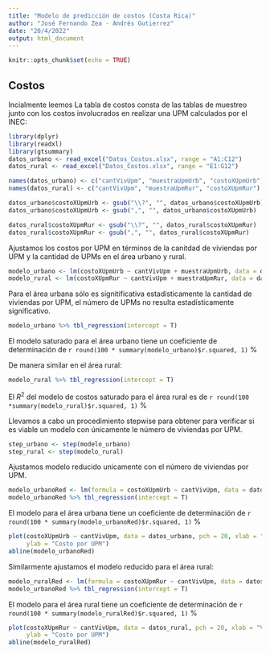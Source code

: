 ---
title: "Modelo de predicción de costos (Costa Rica)"
author: "José Fernando Zea - Andrés Gutierrez"
date: "20/4/2022"
output: html_document
---

```{r setup, include=FALSE}
knitr::opts_chunk$set(echo = TRUE)
```

## Costos

Incialmente leemos La tabla de costos consta de las tablas de muestreo junto con los costos involucrados en realizar una UPM calculados por el INEC: 

```{r, warning=FALSE, message=FALSE, echo=FALSE}
library(dplyr)
library(readxl)
library(gtsummary)
datos_urbano <- read_excel("Datos_Costos.xlsx", range = "A1:C12")
datos_rural <- read_excel("Datos_Costos.xlsx", range = "E1:G12")
```


```{r, warning=FALSE, message=FALSE, echo=FALSE}
names(datos_urbano) <- c("cantVivUpm", "muestraUpmUrb", "costoXUpmUrb")
names(datos_rural) <- c("cantVivUpm", "muestraUpmRur", "costoXUpmRur")

datos_urbano$costoXUpmUrb <- gsub("\\?", "", datos_urbano$costoXUpmUrb)
datos_urbano$costoXUpmUrb <- gsub(",", "", datos_urbano$costoXUpmUrb)

datos_rural$costoXUpmRur <- gsub("\\?", "", datos_rural$costoXUpmRur)
datos_rural$costoXUpmRur <- gsub(",", "", datos_rural$costoXUpmRur)
```


Ajustamos los costos por UPM en términos de la canitdad de viviendas por UPM y la cantidad de UPMs en el área urbano y rural.

```{r, warning=FALSE, message=FALSE, echo=FALSE}
modelo_urbano <- lm(costoXUpmUrb ~ cantVivUpm + muestraUpmUrb, data = datos_urbano)
modelo_rural <- lm(costoXUpmRur ~ cantVivUpm + muestraUpmRur, data = datos_rural)
```

Para el área urbana sólo es signitificativa estadísticamente la cantidad de viviendas por UPM, el número de UPMs no resulta estadísticamente significativo.

```{r, warning=FALSE, message=FALSE, echo=FALSE}
modelo_urbano %>% tbl_regression(intercept = T)
```
El modelo saturado para el área urbano tiene un coeficiente de determinación de  `r round(100 * summary(modelo_urbano)$r.squared, 1)` %

De manera similar en el área rural:

```{r, warning=FALSE, message=FALSE, echo=FALSE}
modelo_rural %>% tbl_regression(intercept = T)
```

El $R^2$ del modelo de costos saturado para el área rural es de `r round(100 *summary(modelo_rural)$r.squared, 1)` %


Llevamos a cabo un procedimiento stepwise para obtener para verificar si es viable un modelo con únicamente le número de viviendas por UPM.

```{r, warning=FALSE, message=FALSE, echo=FALSE, eval = FALSE}
step_urbano <- step(modelo_urbano)
step_rural <- step(modelo_rural)
```

Ajustamos modelo reducido unicamente con el número de viviendas por UPM.

```{r, warning=FALSE, message=FALSE, echo=FALSE}
modelo_urbanoRed <- lm(formula = costoXUpmUrb ~ cantVivUpm, data = datos_urbano)
modelo_urbanoRed %>% tbl_regression(intercept = T)
```
El modelo para el área urbana tiene un coeficiente de determinación de  `r round(100 * summary(modelo_urbanoRed)$r.squared, 1)` %

```{r, warning=FALSE, message=FALSE, echo=FALSE}
plot(costoXUpmUrb ~ cantVivUpm, data = datos_urbano, pch = 20, xlab = "Viviendas por UPM",
     ylab = "Costo por UPM")
abline(modelo_urbanoRed)
```


Similarmente ajustamos el modelo reducido para el área rural:
```{r, warning=FALSE, message=FALSE, echo=FALSE}
modelo_ruralRed <- lm(formula = costoXUpmRur ~ cantVivUpm, data = datos_rural)
modelo_urbanoRed %>% tbl_regression(intercept = T)
```

El modelo para el área rural tiene un coeficiente de determinación de  `r round(100 * summary(modelo_ruralRed)$r.squared, 1)` %

```{r, warning=FALSE, message=FALSE, echo=FALSE}
plot(costoXUpmRur ~ cantVivUpm, data = datos_rural, pch = 20, xlab = "Viviendas por UPM",
     ylab = "Costo por UPM")
abline(modelo_ruralRed)
```

